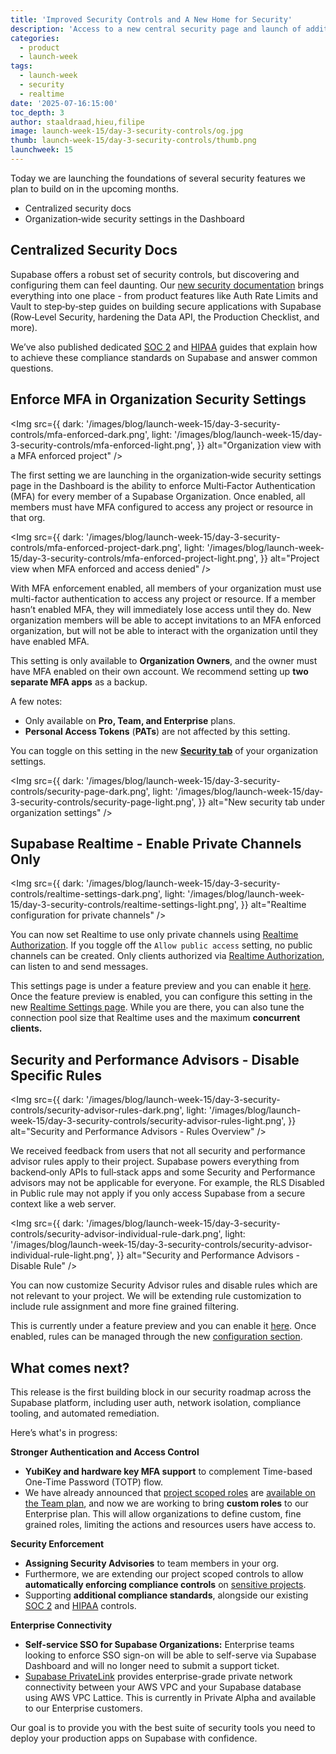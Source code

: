```yaml
---
title: 'Improved Security Controls and A New Home for Security'
description: 'Access to a new central security page and launch of additional controls.'
categories:
  - product
  - launch-week
tags:
  - launch-week
  - security
  - realtime
date: '2025-07-16:15:00'
toc_depth: 3
author: staaldraad,hieu,filipe
image: launch-week-15/day-3-security-controls/og.jpg
thumb: launch-week-15/day-3-security-controls/thumb.png
launchweek: 15
---
```


Today we are launching the foundations of several security features we plan to build on in the upcoming months.

- Centralized security docs
- Organization‑wide security settings in the Dashboard

## Centralized Security Docs

Supabase offers a robust set of security controls, but discovering and configuring them can feel daunting. Our [new security documentation](/docs/guides/security) brings everything into one place - from product features like Auth Rate Limits and Vault to step‑by‑step guides on building secure applications with Supabase (Row‑Level Security, hardening the Data API, the Production Checklist, and more).

We’ve also published dedicated [SOC 2](/docs/guides/security/soc-2-compliance) and [HIPAA](/docs/guides/security/hipaa-compliance) guides that explain how to achieve these compliance standards on Supabase and answer common questions.

## Enforce MFA in Organization Security Settings

<Img
  src={{
    dark: '/images/blog/launch-week-15/day-3-security-controls/mfa-enforced-dark.png',
    light: '/images/blog/launch-week-15/day-3-security-controls/mfa-enforced-light.png',
  }}
  alt="Organization view with a MFA enforced project"
/>

The first setting we are launching in the organization‑wide security settings page in the Dashboard is the ability to enforce Multi‑Factor Authentication (MFA) for every member of a Supabase Organization. Once enabled, all members must have MFA configured to access any project or resource in that org.

<Img
  src={{
    dark: '/images/blog/launch-week-15/day-3-security-controls/mfa-enforced-project-dark.png',
    light: '/images/blog/launch-week-15/day-3-security-controls/mfa-enforced-project-light.png',
  }}
  alt="Project view when MFA enforced and access denied"
/>

With MFA enforcement enabled, all members of your organization must use multi-factor authentication to access any project or resource. If a member hasn’t enabled MFA, they will immediately lose access until they do. New organization members will be able to accept invitations to an MFA enforced organization, but will not be able to interact with the organization until they have enabled MFA.

This setting is only available to **Organization Owners**, and the owner must have MFA enabled on their own account. We recommend setting up **two separate MFA apps** as a backup.

A few notes:

- Only available on **Pro, Team, and Enterprise** plans.
- **Personal Access Tokens** (**PATs**) are not affected by this setting.

You can toggle on this setting in the new [**Security tab**](/dashboard/org/_/security) of your organization settings.

<Img
  src={{
    dark: '/images/blog/launch-week-15/day-3-security-controls/security-page-dark.png',
    light: '/images/blog/launch-week-15/day-3-security-controls/security-page-light.png',
  }}
  alt="New security tab under organization settings"
/>

## Supabase Realtime - Enable Private Channels Only

<Img
  src={{
    dark: '/images/blog/launch-week-15/day-3-security-controls/realtime-settings-dark.png',
    light: '/images/blog/launch-week-15/day-3-security-controls/realtime-settings-light.png',
  }}
  alt="Realtime configuration for private channels"
/>

You can now set Realtime to use only private channels using [Realtime Authorization](/docs/guides/realtime/authorization?queryGroups=language&language=dart). If you toggle off the `Allow public access` setting, no public channels can be created. Only clients authorized via [Realtime Authorization](/docs/guides/realtime/authorization?queryGroups=language&language=dart), can listen to and send messages.

This settings page is under a feature preview and you can enable it [here](/dashboard/project/_?featurePreviewModal=supabase-ui-realtime-settings). Once the feature preview is enabled, you can configure this setting in the new [Realtime Settings page](/dashboard/project/_/realtime/settings). While you are there, you can also tune the connection pool size that Realtime uses and the maximum **concurrent clients.**

## Security and Performance Advisors - Disable Specific Rules

<Img
  src={{
    dark: '/images/blog/launch-week-15/day-3-security-controls/security-advisor-rules-dark.png',
    light: '/images/blog/launch-week-15/day-3-security-controls/security-advisor-rules-light.png',
  }}
  alt="Security and Performance Advisors - Rules Overview"
/>

We received feedback from users that not all security and performance advisor rules apply to their project. Supabase powers everything from backend‑only APIs to full‑stack apps and some Security and Performance advisors may not be applicable for everyone. For example, the RLS Disabled in Public rule may not apply if you only access Supabase from a secure context like a web server.

<Img
  src={{
    dark: '/images/blog/launch-week-15/day-3-security-controls/security-advisor-individual-rule-dark.png',
    light:
      '/images/blog/launch-week-15/day-3-security-controls/security-advisor-individual-rule-light.png',
  }}
  alt="Security and Performance Advisors - Disable Rule"
/>

You can now customize Security Advisor rules and disable rules which are not relevant to your project. We will be extending rule customization to include rule assignment and more fine grained filtering.

This is currently under a feature preview and you can enable it [here](/dashboard/project/_?featurePreviewModal=supabase-ui-advisor-rules). Once enabled, rules can be managed through the new [configuration section](/dashboard/project/_/advisors/rules/security).

## What comes next?

This release is the first building block in our security roadmap across the Supabase platform, including user auth, network isolation, compliance tooling, and automated remediation.

Here’s what's in progress:

**Stronger Authentication and Access Control**

- **YubiKey and hardware key MFA support** to complement Time-based One-Time Password (TOTP) flow.
- We have already announced that [project scoped roles](/docs/guides/platform/access-control#organization-scoped-roles-vs-project-scoped-roles) are [available on the Team plan](/changelog#project-scoped-roles), and now we are working to bring **custom roles** to our Enterprise plan. This will allow organizations to define custom, fine grained roles, limiting the actions and resources users have access to.

**Security Enforcement**

- **Assigning Security Advisories** to team members in your org.
- Furthermore, we are extending our project scoped controls to allow **automatically enforcing compliance controls** on [sensitive projects](/docs/guides/platform/hipaa-projects).
- Supporting **additional compliance standards**, alongside our existing [SOC 2](/docs/guides/security/soc-2-compliance) and [HIPAA](/docs/guides/security/hipaa-compliance) controls.

**Enterprise Connectivity**

- **Self-service SSO for Supabase Organizations:** Enterprise teams looking to enforce SSO sign-on will be able to self-serve via Supabase Dashboard and will no longer need to submit a support ticket.
- [Supabase PrivateLink](/docs/guides/platform/privatelink) provides enterprise-grade private network connectivity between your AWS VPC and your Supabase database using AWS VPC Lattice. This is currently in Private Alpha and available to our Enterprise customers.

Our goal is to provide you with the best suite of security tools you need to deploy your production apps on Supabase with confidence.

